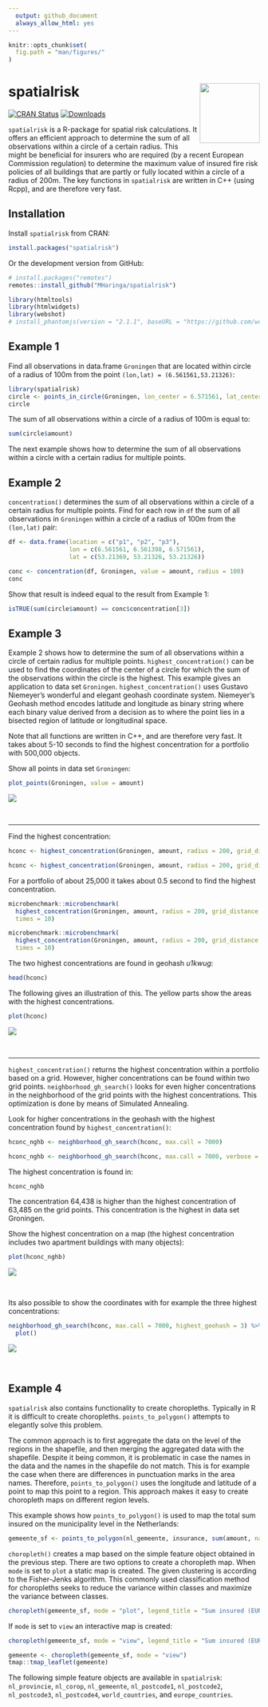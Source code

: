 ```yaml
---
  output: github_document
  always_allow_html: yes
---
```

  
  <!-- README.md is generated from README.Rmd. Please edit that file -->

```r
knitr::opts_chunk$set(
  fig.path = "man/figures/"
)
```

# spatialrisk <img src="logo.png" align="right" alt="" width="120" />

<!-- badges: start -->
[![CRAN Status](https://www.r-pkg.org/badges/version/spatialrisk)](https://cran.r-project.org/package=spatialrisk)
[![Downloads](https://cranlogs.r-pkg.org/badges/spatialrisk?color=blue)](https://cran.rstudio.com/package=spatialrisk)
<!-- badges: end -->

`spatialrisk` is a R-package for spatial risk calculations. It offers an efficient approach to determine the sum of all observations within a circle of a certain radius. This might be beneficial for insurers who are required (by a recent European Commission regulation) to determine the maximum value of insured fire risk policies of all buildings that are partly or fully located within a circle of a radius of 200m. The key functions in `spatialrisk` are written in C++ (using Rcpp), and are therefore very fast.

## Installation

Install `spatialrisk` from CRAN:

```r
install.packages("spatialrisk")
```

Or the development version from GitHub:

```r
# install.packages("remotes")
remotes::install_github("MHaringa/spatialrisk")
```

```r
library(htmltools)
library(htmlwidgets)
library(webshot)
# install_phantomjs(version = "2.1.1", baseURL = "https://github.com/wch/webshot/releases/download/v0.3.1/")
```


## Example 1

Find all observations in data.frame `Groningen` that are located within circle of a radius of 100m from the point `(lon,lat) = (6.561561,53.21326)`:

```r
library(spatialrisk)
circle <- points_in_circle(Groningen, lon_center = 6.571561, lat_center = 53.21326, radius = 100)
circle
```

The sum of all observations within a circle of a radius of 100m is equal to: 

```r

sum(circle$amount)

```

The next example shows how to determine the sum of all observations within a circle with a certain radius for multiple points. 

## Example 2

`concentration()` determines the sum of all observations within a circle of a certain radius for multiple points. Find for each row in `df` the sum of all observations in `Groningen` within a circle of a radius of 100m from the `(lon,lat)` pair:

```r

df <- data.frame(location = c("p1", "p2", "p3"), 
                 lon = c(6.561561, 6.561398, 6.571561), 
                 lat = c(53.21369, 53.21326, 53.21326))

conc <- concentration(df, Groningen, value = amount, radius = 100)
conc

```

Show that result is indeed equal to the result from Example 1:

```r

isTRUE(sum(circle$amount) == conc$concentration[3])

```

## Example 3

Example 2 shows how to determine the sum of all observations within a circle of certain radius for multiple points. `highest_concentration()` can be used to find the coordinates of the center of a circle for which the sum of the observations within the circle is the highest. This example gives an application to data set `Groningen`. `highest_concentration()` uses Gustavo Niemeyer's wonderful and elegant geohash coordinate system. Niemeyer's Geohash method encodes latitude and longitude as binary string where each binary value derived from a decision as to where the point lies in a bisected region of latitude or longitudinal
space. 

Note that all functions are written in C++, and are therefore very fast. It takes about 5-10 seconds to find the highest concentration for a portfolio 
with 500,000 objects. 

Show all points in data set `Groningen`:

```r

plot_points(Groningen, value = amount)

```

![](man/figures/pts_groningen.png)

<br>

-----

Find the highest concentration:

```r

hconc <- highest_concentration(Groningen, amount, radius = 200, grid_distance = 50)

```

```r

hconc <- highest_concentration(Groningen, amount, radius = 200, grid_distance = 50, display_progress = FALSE)

```

For a portfolio of about 25,000 it takes about 0.5 second to find the highest concentration. 

```r

microbenchmark::microbenchmark(
  highest_concentration(Groningen, amount, radius = 200, grid_distance = 50), 
  times = 10)

```

```r

microbenchmark::microbenchmark(
  highest_concentration(Groningen, amount, radius = 200, grid_distance = 50), 
  times = 10)

```

The two highest concentrations are found in geohash *u1kwug*:

```r

head(hconc)

```

The following gives an illustration of this. The yellow parts show the areas with the highest concentrations. 

```r

plot(hconc) 

```


![](man/figures/gh_groningen.png)

<br>

-----

`highest_concentration()` returns the highest concentration within a portfolio based on a grid. However, higher concentrations can be found within two grid points. `neighborhood_gh_search()` looks for even higher concentrations in the neighborhood of the grid points with the highest concentrations. This optimization is done by means of Simulated Annealing.

Look for higher concentrations in the geohash with the highest concentration found by `highest_concentration()`:

```r

hconc_nghb <- neighborhood_gh_search(hconc, max.call = 7000)

```

```r

hconc_nghb <- neighborhood_gh_search(hconc, max.call = 7000, verbose = FALSE)

```

The highest concentration is found in:

```r

hconc_nghb

```
The concentration 64,438 is higher than the highest concentration of 63,485 on the grid points. This concentration is the highest in data set Groningen.  

Show the highest concentration on a map (the highest concentration includes two apartment buildings with many objects):

```r

plot(hconc_nghb)

```

![](man/figures/n1_groningen.png)

<br>

Its also possible to show the coordinates with for example the three highest concentrations:

```r

neighborhood_gh_search(hconc, max.call = 7000, highest_geohash = 3) %>%
  plot()

```

![](man/figures/n3_groningen.png)

<br>


## Example 4

`spatialrisk` also contains functionality to create choropleths. Typically in R it is difficult to create choropleths. `points_to_polygon()` attempts to elegantly solve this problem.

The common approach is to first aggregate the data on the level of the regions in the shapefile, and then merging the aggregated data with the shapefile. Despite it being common, it is problematic in case the names in the data and the names in the shapefile do not match. This is for example the case when there are differences in punctuation marks in the area names. Therefore, `points_to_polygon()` uses the longitude and latitude of a point to map this point to a region. This approach makes it easy to create choropleth maps on different region levels.

This example shows how `points_to_polygon()` is used to map the total sum insured on the municipality level in the Netherlands: 

```r

gemeente_sf <- points_to_polygon(nl_gemeente, insurance, sum(amount, na.rm = TRUE))

```

`choropleth()` creates a map based on the simple feature object obtained in the previous step. There are two options to create a choropleth map. When `mode` is set to `plot` a static map is created. The given clustering is according to the Fisher-Jenks algorithm. This commonly used classification method for choropleths seeks to reduce the variance within classes and maximize the variance between classes.

```r
choropleth(gemeente_sf, mode = "plot", legend_title = "Sum insured (EUR)", n = 5)
```

If `mode` is set to `view` an interactive map is created:

```r
choropleth(gemeente_sf, mode = "view", legend_title = "Sum insured (EUR)")
```

```r
gemeente <- choropleth(gemeente_sf, mode = "view")
tmap::tmap_leaflet(gemeente)
```

The following simple feature objects are available in `spatialrisk`: `nl_provincie`, `nl_corop`, `nl_gemeente`, `nl_postcode1`, `nl_postcode2`, `nl_postcode3`, `nl_postcode4`, `world_countries`, and `europe_countries`.
